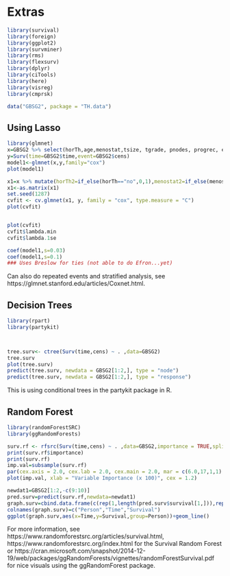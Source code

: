 # Extras



```r
library(survival)
library(foreign)
library(ggplot2)
library(survminer)
library(rms)
library(flexsurv)
library(dplyr)
library(ciTools)
library(here)
library(visreg)
library(cmprsk)

data("GBSG2", package = "TH.data")


```


## Using Lasso

```r
library(glmnet)
x=GBSG2 %>% select(horTh,age,menostat,tsize, tgrade, pnodes, progrec, estrec)
y=Surv(time=GBSG2$time,event=GBSG2$cens)
model1<-glmnet(x,y,family="cox")
plot(model1)

x1=x %>% mutate(horTh2=if_else(horTh=="no",0,1),menostat2=if_else(menostat=="Pre",0,1),tgrade2=if_else(tgrade=="I",1,0),tgrade3=if_else(tgrade=="II",1,0)) %>% select(horTh2,age,menostat2,tgrade2,tgrade3,tsize,pnodes,progrec,estrec)
x1<-as.matrix(x1)
set.seed(1287)
cvfit <- cv.glmnet(x1, y, family = "cox", type.measure = "C")
plot(cvfit)


plot(cvfit)
cvfit$lambda.min
cvfit$lambda.1se

coef(model1,s=0.03)
coef(model1,s=0.1)
### Uses Breslow for ties (not able to do Efron...yet)
```
Can also do repeated events and stratified analysis, see https://glmnet.stanford.edu/articles/Coxnet.html.


## Decision Trees
```r
library(rpart)
library(partykit)



tree.surv<- ctree(Surv(time,cens) ~ . ,data=GBSG2)
tree.surv
plot(tree.surv)
predict(tree.surv, newdata = GBSG2[1:2,], type = "node")
predict(tree.surv, newdata = GBSG2[1:2,], type = "response")


```
This is using conditional trees in the partykit package in R.

## Random Forest

```r
library(randomForestSRC)
library(ggRandomForests)

surv.rf <- rfsrc(Surv(time,cens) ~ . ,data=GBSG2,importance = TRUE,splitrule="logrankscore")
print(surv.rf$importance)
print(surv.rf)
imp.val=subsample(surv.rf)
par(cex.axis = 2.0, cex.lab = 2.0, cex.main = 2.0, mar = c(6.0,17,1,1), mgp = c(4, 1, 0))
plot(imp.val, xlab = "Variable Importance (x 100)", cex = 1.2)

newdat1=GBSG2[1:2,-c(9:10)]
pred.surv=predict(surv.rf,newdata=newdat1)
graph.surv=cbind.data.frame(c(rep(1,length(pred.surv$survival[1,])),rep(2,length(pred.surv$survival[2,]))),c(pred.surv$time.interest,pred.surv$time.interest),c(pred.surv$survival[1,],pred.surv$survival[2,]))
colnames(graph.surv)=c("Person","Time","Survival")
ggplot(graph.surv,aes(x=Time,y=Survival,group=Person))+geom_line()
```

For more information, see https://www.randomforestsrc.org/articles/survival.html,  https://www.randomforestsrc.org/index.html for the Survival Random Forest or https://cran.microsoft.com/snapshot/2014-12-19/web/packages/ggRandomForests/vignettes/randomForestSurvival.pdf for nice visuals using the ggRandomForest package.